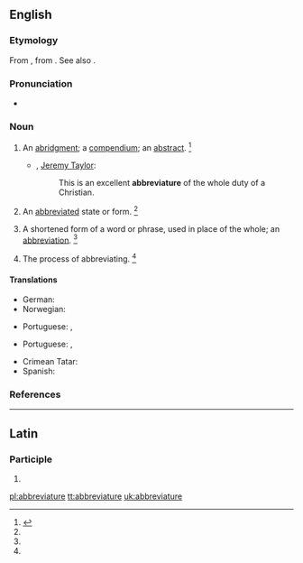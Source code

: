 ==English==

===Etymology===
From {{etyl|ML.|en}} {{term|abbreviatura|lang=la}}, from {{etyl|LL.|en}} {{term|abbrevio||to shorten|lang=la}}. See also {{term|abbreviate|lang=en}}.

===Pronunciation===
* {{a|GenAm}} {{IPA|/əˈbɹi.vi.əˌt͡ʃʊɹ/|lang=en}}

===Noun===
{{en-noun}}

# An [[abridgment]]; a [[compendium]]; an [[abstract]]. {{defdate|since the late 16th century}}<ref name=SOED>{{R:SOED5|page=3}}</ref>
#* {{rfdate}}, [[w:Jeremy Taylor|Jeremy Taylor]]:
#*: This is an excellent '''abbreviature''' of the whole duty of a Christian.
# {{lb|en|obsolete}} An [[abbreviated]] state or form. {{defdate|only during the early to mid 17th century}}<ref name=SOED/>
# A shortened form of a word or phrase, used in place of the whole; an [[abbreviation]]. {{defdate|since the mid 17th century}}<ref name=SOED/>
# {{lb|en|obsolete}} The process of abbreviating. {{defdate|only during the early to late 17th century}}<ref name=SOED/>

====Translations====
{{trans-top|abbreviation}}
* German: {{t+|de|Abbreviatur|f}}
* Norwegian: {{t+|no|abbreviatur|m}}
{{trans-mid}}
* Portuguese: {{t|pt|abreviatura|f}}, {{t|pt|abreviação|f}}
{{trans-bottom}}

{{trans-top|abridgement, compendium, abstract}}
* Portuguese: {{t|pt|abreviatura|f}}, {{t|pt|abreviação|f}}
{{trans-mid}}
{{trans-bottom}}

{{checktrans-top}} <!-- meaning (1) or (2)? -->
* Crimean Tatar: {{t-check|crh|qısqartma}}
* Spanish: {{t+check|es|abreviatura}}
{{checktrans-bottom}}

===References===
<references/>

----

==Latin==

===Participle===
{{la-part-form|abbreviature}}

# {{inflection of|abbreviaturus||voc|m|s|lang=la}}

[[pl:abbreviature]]
[[tt:abbreviature]]
[[uk:abbreviature]]